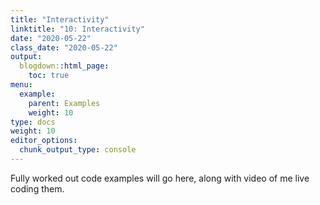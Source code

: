 ```yaml
---
title: "Interactivity"
linktitle: "10: Interactivity"
date: "2020-05-22"
class_date: "2020-05-22"
output:
  blogdown::html_page:
    toc: true
menu:
  example:
    parent: Examples
    weight: 10
type: docs
weight: 10
editor_options: 
  chunk_output_type: console
---
```


Fully worked out code examples will go here, along with video of me live coding them.
